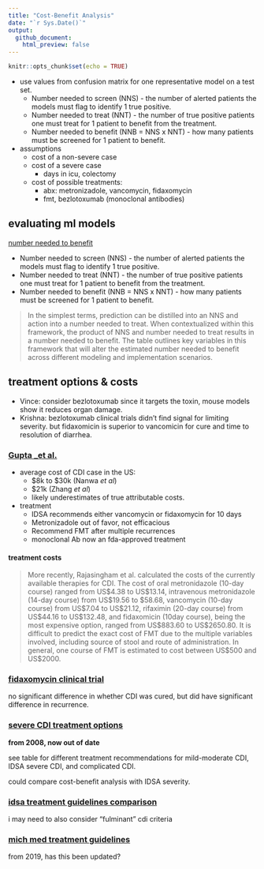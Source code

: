 ```yaml
---
title: "Cost-Benefit Analysis"
date: "`r Sys.Date()`"
output: 
  github_document:
    html_preview: false
---
```


```r
knitr::opts_chunk$set(echo = TRUE)
```

- use values from confusion matrix for one representative model on a test set.
  - Number needed to screen (NNS) - the number of alerted patients the models must flag to identify 1 true positive. 
  - Number needed to treat (NNT) - the number of true positive patients one must treat for 1 patient to benefit from the treatment.
  - Number needed to benefit (NNB = NNS x NNT) - how many patients must be screened for 1 patient to benefit.
- assumptions
  - cost of a non-severe case
  - cost of a severe case
    - days in icu, colectomy
  - cost of possible treatments:
    - abx: metronizadole, vancomycin, fidaxomycin
    - fmt, bezlotoxumab (monoclonal antibodies) 
  
## evaluating ml models

[number needed to benefit](https://academic.oup.com/jamia/article-abstract/26/12/1655/5516459)

- Number needed to screen (NNS) - the number of alerted patients the models must flag to identify 1 true positive. 
- Number needed to treat (NNT) - the number of true positive patients one must treat for 1 patient to benefit from the treatment.
- Number needed to benefit (NNB = NNS x NNT) - how many patients must be screened for 1 patient to benefit.

> In the simplest terms, prediction can be distilled into an NNS and action into a number needed to treat. When contextualized within this framework, the product of NNS and number needed to treat results in a number needed to benefit. The table outlines key variables in this framework that will alter the estimated number needed to benefit across different modeling and implementation scenarios.
  
## treatment options & costs

- Vince: consider bezlotoxumab since it targets the toxin, mouse models show it reduces organ damage.
- Krishna: bezlotoxumab clinical trials didn't find signal for limiting severity. but fidaxomicin is superior to vancomicin for cure and time to resolution of diarrhea.

### [Gupta _et al.](https://journals.sagepub.com/doi/10.1177/17562848211018654)

- average cost of CDI case in the US: 
  - \$8k to \$30k (Nanwa _et al_)
  - \$21k (Zhang _et al_)
  - likely underestimates of true attributable costs.
- treatment   
  - IDSA recommends either vancomycin or fidaxomycin for 10 days
  - Metronizadole out of favor, not efficacious
  - Recommend FMT after multiple recurrences
  - monoclonal Ab now an fda-approved treatment

#### treatment costs

> More recently, Rajasingham et al. calculated the costs of the currently
> available therapies for CDI.
> The cost of oral metronidazole (10-day course) ranged from US$4.38 to
> US$13.14, intravenous metronidazole (14-day course) from US$19.56 to $58.68,
> vancomycin (10-day course) from US$7.04 to US$21.12, rifaximin (20-day course)
> from US$44.16 to US$132.48, and fidaxomicin (10day course), being the most
> expensive option, ranged from US$883.60 to US$2650.80. It is difficult to
> predict the exact cost of FMT due to the multiple variables involved, including
> source of stool and route of administration. In general, one course of FMT is
> estimated to cost between US$500 and US$2000.

### [fidaxomycin clinical trial](https://www.nejm.org/doi/full/10.1056/nejmoa0910812)

no significant difference in whether CDI was cured, but did have significant
difference in recurrence.

### [severe CDI treatment options](https://www.ncbi.nlm.nih.gov/pmc/articles/PMC3088840/)

**from 2008, now out of date**

see table for different treatment recommendations for mild-moderate CDI, 
IDSA severe CDI, and complicated CDI.

could compare cost-benefit analysis with IDSA severity.

### [idsa treatment guidelines comparison](https://www.ncbi.nlm.nih.gov/pmc/articles/PMC9780550/)

i may need to also consider "fulminant" cdi criteria

### [mich med treatment guidelines](https://www.med.umich.edu/1info/FHP/practiceguides/InptCDiff/C-Diff.pdf)

from 2019, has this been updated?
